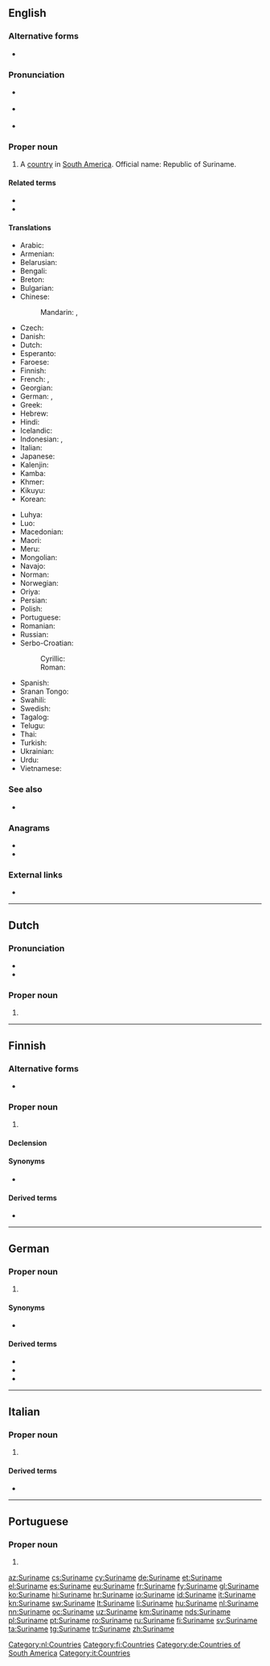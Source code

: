 ==English==

===Alternative forms===
* {{l|en|Surinam}}

===Pronunciation===
* {{a|UK}} {{IPA|/ˌsʊə.ɹɪˈnæm/|/ˌsjʊə.ɹɪˈnæm/|/ˈsʊə.ɹɪ.næm/|lang=en}}
* {{a|US}} {{IPA|/ˌsʊɹ.ɪˈnɑm/|/ˈsʊɹ.ɪ.nɑm/|/ˈsʊɹ.ɪ.næm/|lang=en}}
* {{audio|en-us-Suriname.ogg|Audio (US)|lang=en}}

===Proper noun===
{{en-proper noun}}

# A [[country]] in [[South America]]. Official name: Republic of Suriname.

====Related terms====
* {{l|en|Surinamer}}
* {{l|en|Surinamese}}

====Translations====
{{trans-top|country}}
* Arabic: {{t|ar|سُورِينَام|m}}
* Armenian: {{t|hy|Սուրինամ}}
* Belarusian: {{t|be|Сурына́м|m}}
* Bengali: {{t|bn|সুরিনাম}}
* Breton: {{t|br|Surinam}}
* Bulgarian: {{t|bg|Сурина́м|m}}
* Chinese:
*: Mandarin: {{t|cmn|蘇里南|sc=Hani}}, {{t+|cmn|苏里南|tr=Sūlǐnán|sc=Hani}}
* Czech: {{t+|cs|Surinam|m}}
* Danish: {{t|da|Surinam}}
* Dutch: {{t+|nl|Suriname}}
* Esperanto: {{t|eo|Surinamo}}
* Faroese: {{t|fo|Surinam|n}}
* Finnish: {{t+|fi|Suriname}}
* French: {{t+|fr|Surinam|m}}, {{t+|fr|Suriname|m}}
* Georgian: {{t|ka|სურინამი}}
* German: {{t+|de|Surinam}}, {{t+|de|Suriname}}
* Greek: {{t+|el|Σουρινάμ|n}}
* Hebrew: {{t|he|סורינאם}}
* Hindi: {{t+|hi|सूरीनाम}}
* Icelandic: {{t+|is|Súrínam|n}}
* Indonesian: {{t+|id|Suriname}}, {{t|id|Surinam}}
* Italian: {{t+|it|Suriname}}
* Japanese: {{t+|ja|スリナム|tr=Surinamu}}
* Kalenjin: {{t|kln|Surinam}}
* Kamba: {{t|kam|Surinamu}}
* Khmer: {{t|km|សូរីណាម|tr=sooriinaam}}
* Kikuyu: {{t|ki|Surinamu}}
* Korean: {{t+|ko|수리남|tr=Surinam|sc=Hang}}
{{trans-mid}}
* Luhya: {{t|luy|Surinamu}}
* Luo: {{t|luo|Surinam}}
* Macedonian: {{t|mk|Су́ринам|m}}
* Maori: {{t|mi|Hurināme }}
* Meru: {{t|mer|Surinamu}}
* Mongolian: {{t|mn|Сурина́м}}
* Navajo: {{t|nv|Sówinam}}
* Norman: {{t|nrf|Suriname|m}} {{qualifier|Jersey}}
* Norwegian: {{t|no|Surinam}}
* Oriya: {{t|or|ସୁରିନାମ|sc=Orya}}
* Persian: {{t|fa|سورینام|tr=surinâm|sc=fa-Arab}}
* Polish: {{t+|pl|Surinam}}
* Portuguese: {{t+|pt|Suriname}}
* Romanian: {{t|ro|Surinam|n}}
* Russian: {{t+|ru|Сурина́м|m}}
* Serbo-Croatian:
*: Cyrillic: {{t|sh|Суринам|m|sc=Cyrl}}
*: Roman: {{t+|sh|Surinam|m}}
* Spanish: {{t+|es|Surinam}}
* Sranan Tongo: {{t|srn|Sranang}}
* Swahili: {{t+|sw|Surinamu}}
* Swedish: {{t+|sv|Surinam}}
* Tagalog: {{t|tl|Surinam}}
* Telugu: {{t+|te|సురినామ్}}
* Thai: {{t+|th|ซูรินาเม|tr=sūrināme}}
* Turkish: {{t+|tr|Surinam}}
* Ukrainian: {{t+|uk|Сурина́м|m}}
* Urdu: {{t|ur|سرینام}}
* Vietnamese: {{t|vi|Suriname}}
{{trans-bottom}}

===See also===
* {{list:countries of South America/en}}

===Anagrams===
* {{l|en|aneurism}}
* {{l|en|Sumerian}}

===External links===
* {{pedialite}}

----

==Dutch==
{{wikipedia|lang=nl}}

===Pronunciation===
* {{IPA|/ˌsyriˈnaːmə/|lang=nl}}
* {{audio|Nl-Suriname.ogg|Audio|lang=nl}}

===Proper noun===
{{nl-proper noun|n}}

# {{l|en|Suriname}}

[[Category:nl:Countries]]

----

==Finnish==
{{wikipedia|lang=fi}}

===Alternative forms===
* {{l|fi|Surinam}} {{qualifier|dated}}

===Proper noun===
{{fi-proper noun}}

# {{l|en|Suriname}}

====Declension====
{{fi-decl-nalle|n=sg|Surinam|||a}}

====Synonyms====
* {{l|fi|Alankomaiden Guayana}} {{qualifier|obsolete}}

====Derived terms====
* {{l|fi|surinamelainen}}

[[Category:fi:Countries]]

----

==German==
{{wikipedia|lang=de}}

===Proper noun===
{{de-proper noun|n}}

# {{l|en|Suriname}}

====Synonyms====
* {{l|de|Surinam}}

====Derived terms====
* {{l|de|Surinamer}}
* {{l|de|Surinamerin}}
* {{l|de|surinamisch}}

[[Category:de:Countries of South America]]

----

==Italian==
{{wikipedia|lang=it}}

===Proper noun===
{{it-proper noun|g=m}}

# {{l|en|Suriname}}

====Derived terms====
* {{l|it|surinamese}}

[[Category:it:Countries]]

----

==Portuguese==

===Proper noun===
{{pt-proper noun|m}}

# {{place|pt|country|continent/South America|t1=Suriname}}

{{catlangcode|pt|Suriname}}

[[az:Suriname]]
[[cs:Suriname]]
[[cy:Suriname]]
[[de:Suriname]]
[[et:Suriname]]
[[el:Suriname]]
[[es:Suriname]]
[[eu:Suriname]]
[[fr:Suriname]]
[[fy:Suriname]]
[[gl:Suriname]]
[[ko:Suriname]]
[[hi:Suriname]]
[[hr:Suriname]]
[[io:Suriname]]
[[id:Suriname]]
[[it:Suriname]]
[[kn:Suriname]]
[[sw:Suriname]]
[[lt:Suriname]]
[[li:Suriname]]
[[hu:Suriname]]
[[nl:Suriname]]
[[nn:Suriname]]
[[oc:Suriname]]
[[uz:Suriname]]
[[km:Suriname]]
[[nds:Suriname]]
[[pl:Suriname]]
[[pt:Suriname]]
[[ro:Suriname]]
[[ru:Suriname]]
[[fi:Suriname]]
[[sv:Suriname]]
[[ta:Suriname]]
[[tg:Suriname]]
[[tr:Suriname]]
[[zh:Suriname]]